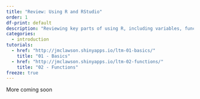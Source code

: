 ```yaml
---
title: "Review: Using R and RStudio"
order: 1
df-print: default
description: "Reviewing key parts of using R, including variables, functions, and tables."
categories: 
  - introduction
tutorials: 
  - href: "http://jmclawson.shinyapps.io/ltm-01-basics/"
    title: "01 - Basics"
  - href: "http://jmclawson.shinyapps.io/ltm-02-functions/"
    title: "02 - Functions"
freeze: true
---
```


More coming soon
